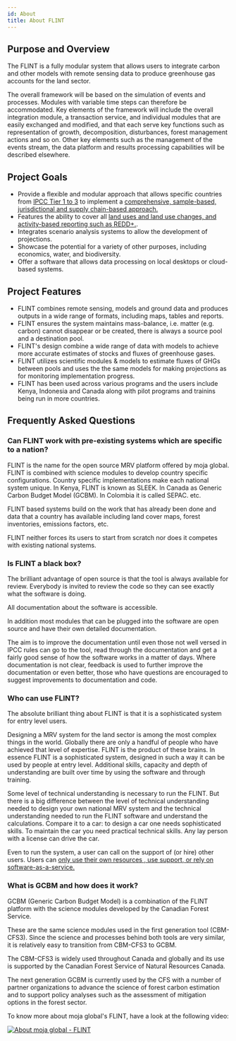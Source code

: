 ```yaml
---
id: About
title: About FLINT
---
```


## Purpose and Overview

The FLINT is a fully modular system that allows users to integrate carbon and other models with remote sensing data to produce greenhouse gas accounts for the land sector.

The overall framework will be based on the simulation of events and processes. Modules with variable time steps can therefore be accommodated. Key elements of the framework will include the overall integration module, a transaction service, and individual modules that are easily exchanged and modified, and that each serve key functions such as representation of growth, decomposition, disturbances, forest management actions and so on. Other key elements such as the management of the events stream, the data platform and results processing capabilities will be described elsewhere.

## Project Goals

- Provide a flexible and modular approach that allows specific countries from [IPCC Tier 1 to 3](https://www.reddcompass.org/mgd-content-v1/dita-webhelp/en/Box1.html) to implement a [comprehensive, sample-based, jurisdictional and supply chain-based approach.](https://static1.squarespace.com/static/5896200f414fb57d26f3d600/t/59362b028419c2db8f57e747/1496722191543/REDD_nested_projects.pdf)
- Features the ability to cover all [land uses and land use changes, and activity-based reporting such as REDD+.](https://theredddesk.org/what-redd).
- Integrates scenario analysis systems to allow the development of projections.
- Showcase the potential for a variety of other purposes, including economics, water, and biodiversity.
- Offer a software that allows data processing on local desktops or cloud-based systems.

## Project Features

- FLINT combines remote sensing, models and ground data and produces outputs in a wide range of formats, including maps, tables and reports.
- FLINT ensures the system maintains mass-balance, i.e. matter (e.g. carbon) cannot disappear or be created, there is always a source pool and a destination pool.
- FLINT's design combine a wide range of data with models to achieve more accurate estimates of stocks and fluxes of greenhouse gases.
- FLINT utilizes scientific modules & models to estimate fluxes of GHGs between pools and uses the the same models for making projections as for monitoring implementation progress.
- FLINT has been used across various programs and the users include Kenya, Indonesia and Canada along with pilot programs and trainins being run in more countries.

## Frequently Asked Questions

### Can FLINT work with pre-existing systems which are specific to a nation?

FLINT is the name for the open source MRV platform offered by moja global. FLINT is combined with science modules to develop country specific configurations. Country specific implementations make each national system unique. In Kenya, FLINT is known as SLEEK. In Canada as Generic Carbon Budget Model (GCBM). In Colombia it is called SEPAC. etc.

FLINT based systems build on the work that has already been done and data that a country has available including land cover maps, forest inventories, emissions factors, etc.

FLINT neither forces its users to start from scratch nor does it competes with existing national systems.

### Is FLINT a black box?

The brilliant advantage of open source is that the tool is always available for review. Everybody is invited to review the code so they can see exactly what the software is doing.

All documentation about the software is accessible.

In addition most modules that can be plugged into the software are open source and have their own detailed documentation.

The aim is to improve the documentation until even those not well versed in IPCC rules can go to the tool, read through the documentation and get a fairly good sense of how the software works in a matter of days. Where documentation is not clear, feedback is used to further improve the documentation or even better, those who have questions are encouraged to suggest improvements to documentation and code.

### Who can use FLINT?

The absolute brilliant thing about FLINT is that it is a sophisticated system for entry level users.

Designing a MRV system for the land sector is among the most complex things in the world. Globally there are only a handful of people who have achieved that level of expertise. FLINT is the product of these brains. In essence FLINT is a sophisticated system, designed in such a way it can be used by people at entry level. Additional skills, capacity and depth of understanding are built over time by using the software and through training.

Some level of technical understanding is necessary to run the FLINT. But there is a big difference between the level of technical understanding needed to design your own national MRV system and the technical understanding needed to run the FLINT software and understand the calculations. Compare it to a car: to design a car one needs sophisticated skills. To maintain the car you need practical technical skills. Any lay person with a license can drive the car.

Even to run the system, a user can call on the support of (or hire) other users. Users can [only use their own resources , use support, or rely on software-as-a-service.](https://docs.google.com/document/d/1W8GYRf2pGeI2MjR9eKpaCRSBeKvQlv9BxxGzBBJwxYU/edit?usp=sharing)

### What is GCBM and how does it work?

GCBM (Generic Carbon Budget Model) is a combination of the FLINT platform with the science modules developed by the Canadian Forest Service.

These are the same science modules used in the first generation tool (CBM-CFS3). Since the science and processes behind both tools are very similar, it is relatively easy to transition from CBM-CFS3 to GCBM.

The CBM-CFS3 is widely used throughout Canada and globally and its use is supported by the Canadian Forest Service of Natural Resources Canada.

The next generation GCBM is currently used by the CFS with a number of partner organizations to advance the science of forest carbon estimation and to support policy analyses such as the assessment of mitigation options in the forest sector.

To know more about moja global's FLINT, have a look at the following video:

[![About moja global - FLINT](http://img.youtube.com/vi/eUa9ficyOPg/maxresdefault.jpg)](http://www.youtube.com/watch?v=eUa9ficyOPg)
